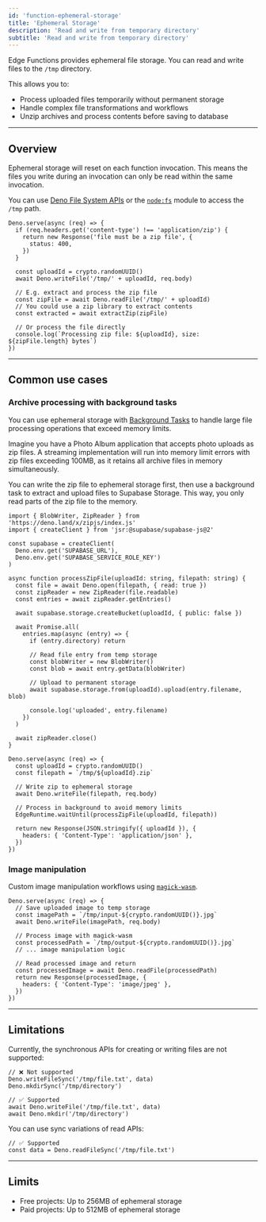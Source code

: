 ```yaml
---
id: 'function-ephemeral-storage'
title: 'Ephemeral Storage'
description: 'Read and write from temporary directory'
subtitle: 'Read and write from temporary directory'
---
```


Edge Functions provides ephemeral file storage. You can read and write files to the `/tmp` directory.

This allows you to:

- Process uploaded files temporarily without permanent storage
- Handle complex file transformations and workflows
- Unzip archives and process contents before saving to database

---

## Overview

Ephemeral storage will reset on each function invocation. This means the files you write during an invocation can only be read within the same invocation.

You can use [Deno File System APIs](https://docs.deno.com/api/deno/file-system) or the [`node:fs`](https://docs.deno.com/api/node/fs/) module to access the `/tmp` path.

```tsx
Deno.serve(async (req) => {
  if (req.headers.get('content-type') !== 'application/zip') {
    return new Response('file must be a zip file', {
      status: 400,
    })
  }

  const uploadId = crypto.randomUUID()
  await Deno.writeFile('/tmp/' + uploadId, req.body)

  // E.g. extract and process the zip file
  const zipFile = await Deno.readFile('/tmp/' + uploadId)
  // You could use a zip library to extract contents
  const extracted = await extractZip(zipFile)

  // Or process the file directly
  console.log(`Processing zip file: ${uploadId}, size: ${zipFile.length} bytes`)
})
```

---

## Common use cases

### Archive processing with background tasks

You can use ephemeral storage with [Background Tasks](/docs/guides/functions/background-tasks) to handle large file processing operations that exceed memory limits.

Imagine you have a Photo Album application that accepts photo uploads as zip files. A streaming implementation will run into memory limit errors with zip files exceeding 100MB, as it retains all archive files in memory simultaneously.

You can write the zip file to ephemeral storage first, then use a background task to extract and upload files to Supabase Storage. This way, you only read parts of the zip file to the memory.

```tsx
import { BlobWriter, ZipReader } from 'https://deno.land/x/zipjs/index.js'
import { createClient } from 'jsr:@supabase/supabase-js@2'

const supabase = createClient(
  Deno.env.get('SUPABASE_URL'),
  Deno.env.get('SUPABASE_SERVICE_ROLE_KEY')
)

async function processZipFile(uploadId: string, filepath: string) {
  const file = await Deno.open(filepath, { read: true })
  const zipReader = new ZipReader(file.readable)
  const entries = await zipReader.getEntries()

  await supabase.storage.createBucket(uploadId, { public: false })

  await Promise.all(
    entries.map(async (entry) => {
      if (entry.directory) return

      // Read file entry from temp storage
      const blobWriter = new BlobWriter()
      const blob = await entry.getData(blobWriter)

      // Upload to permanent storage
      await supabase.storage.from(uploadId).upload(entry.filename, blob)

      console.log('uploaded', entry.filename)
    })
  )

  await zipReader.close()
}

Deno.serve(async (req) => {
  const uploadId = crypto.randomUUID()
  const filepath = `/tmp/${uploadId}.zip`

  // Write zip to ephemeral storage
  await Deno.writeFile(filepath, req.body)

  // Process in background to avoid memory limits
  EdgeRuntime.waitUntil(processZipFile(uploadId, filepath))

  return new Response(JSON.stringify({ uploadId }), {
    headers: { 'Content-Type': 'application/json' },
  })
})
```

### Image manipulation

Custom image manipulation workflows using [`magick-wasm`](/docs/guides/functions/examples/image-manipulation).

```tsx
Deno.serve(async (req) => {
  // Save uploaded image to temp storage
  const imagePath = `/tmp/input-${crypto.randomUUID()}.jpg`
  await Deno.writeFile(imagePath, req.body)

  // Process image with magick-wasm
  const processedPath = `/tmp/output-${crypto.randomUUID()}.jpg`
  // ... image manipulation logic

  // Read processed image and return
  const processedImage = await Deno.readFile(processedPath)
  return new Response(processedImage, {
    headers: { 'Content-Type': 'image/jpeg' },
  })
})
```

---

## Limitations

Currently, the synchronous APIs for creating or writing files are not supported:

```tsx
// ❌ Not supported
Deno.writeFileSync('/tmp/file.txt', data)
Deno.mkdirSync('/tmp/directory')

// ✅ Supported
await Deno.writeFile('/tmp/file.txt', data)
await Deno.mkdir('/tmp/directory')
```

You can use sync variations of read APIs:

```tsx
// ✅ Supported
const data = Deno.readFileSync('/tmp/file.txt')
```

---

## Limits

- Free projects: Up to 256MB of ephemeral storage
- Paid projects: Up to 512MB of ephemeral storage
